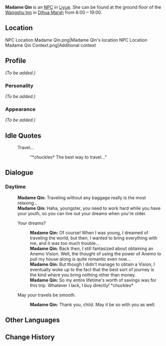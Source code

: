 {{Meta
<!-- REMOVE THIS TEMPLATE AFTER ADDING MISSING INFO -->
|missing_NPC_profile  = yes
}}
{{Character Infobox
|type             = NPC
|region           = Liyue
|image            = NPC Madame Qin.png
}}
'''Madame Qin''' {{Lang|zh=秦夫人|zh_rm=Qín-fūrén}} is an [[NPC]] in [[Liyue]]. She can be found at the ground floor of the [[Wangshu Inn]] in [[Dihua Marsh]] from 6:00 – 19:00.

==Location==
<gallery>
NPC Location Madame Qin.png|Madame Qin's location
NPC Location Madame Qin Context.png|Additional context
</gallery>

==Profile==
<!-- detailed story/lore information goes here -->
''(To be added.)''

===Personality===
''(To be added.)''

===Appearance===
''(To be added.)''

==Idle Quotes==
{{Dialogue start}}
: {{DIcon|Idle}} Travel...
:: {{A|VO Madame Qin 01.ogg}} "*chuckles* The best way to travel..."
{{Dialogue end}}

==Dialogue==
===Daytime===
{{Dialogue start}}
:'''Madame Qin:''' Traveling without any baggage really is the most relaxing...
:'''Madame Qin:''' Haha, youngster, you need to work hard while you have your youth, so you can live out your dreams when you're older.
:{{DIcon}} Your dreams?
::'''Madame Qin:''' Of course! When I was young, I dreamed of traveling the world, but then, I wanted to bring everything with me, and it was too much trouble...
::'''Madame Qin:''' Back then, I still fantasized about obtaining an Anemo Vision. Well, the thought of using the power of Anemo to pull my house along is quite romantic even now...
::'''Madame Qin:''' But though I didn't manage to obtain a Vision, I eventually woke up to the fact that the best sort of journey is the kind where you bring nothing other than money.
::'''Madame Qin:''' So my entire lifetime's worth of savings was for this trip. Whatever I lack, I buy directly! *chuckles*
:{{DIcon}} May your travels be smooth.
::'''Madame Qin:''' Thank you, child. May it be so with you as well.
{{Dialogue end}}

==Other Languages==
{{Other Languages
|default_hidden = 1
|en      = Madame Qin
|zhs     = 秦夫人
|zhs_rm  = Qín-fūrén
|zht     = 秦夫人
|zht_rm  = Qín-fūrén
|ja      = 秦夫人
|ja_rm   = Shin Fujin
|ko      = 진 씨 부인
|ko_rm   = Jin Ssi Bu'in
|es      = Madam Qin
|fr      = Madame Qin
|ru      = Мадам Цин
|th      = มาดาม Qin
|th_rm   = Madam Qin
|vi      = Phu Nhân Qin
|de      = Madame Qin
|id      = Madame Qin
|pt      = Madame Qin
|tr      = Madam Qin
|it      = Madame Qin
}}

==Change History==
{{Change History|1.0}}